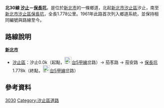 {{Infobox TwRoad|
|Type=th
|Code=北30線
|Num=tp30
|Name=茄苳路<small>（主要路段）</small>
|Level=鄉道
|Length=1.778
|SpeedHigh=40
|Start=[[新北市|新北市]][[汐止區|汐止區]]汐止
|End=[[新北市|新北市]][[汐止區|汐止區]][[保長坑|保長坑]]
}}
'''北30線 [[汐止|汐止]]－[[保長坑|保長坑]]'''，是位於[[新北市|新北市]]的一條鄉道，北起[[新北市|新北市]][[汐止區|汐止區]]汐止，南至[[新北市|新北市]][[汐止區|汐止區]][[保長坑|保長坑]]，全長1.778公里。{{r|thb}}1961年此路首次列入鄉道系統{{r|gazette1966}}，並保持相同編號與路線至今。

== 路線說明 ==
;'''[[新北市|新北市]]'''
*[[汐止區|汐止區]]：汐止0.0k（起點，[[File:TW_PHY5a.png|23px]][[台5線#甲線|台5甲線]]岔路）→ 茄苳路 → 茄安路{{r|jia-an}} → [[保長坑|保長坑]]1.778k（終點，[[File:TW_PHY5a.png|23px]][[台5線#甲線|台5甲線]]岔路）

== 參考資料 ==
{{reflist|refs=

<ref name="thb">{{cite web |url=http://spreadsheets.google.com/pub?key=0Avc0r7dng8JrdFF0YmRlSEl1dWhxVmJtR2hwZDFmcFE&gid=0 |title=臺北縣鄉道公路路線表 |accessdate=2010-08-21 |date=2010-07-19 |publisher=公路總局 |archive-date=2014-04-20 |archive-url=https://web.archive.org/web/20140420112137/https://spreadsheets.google.com/pub?key=0Avc0r7dng8JrdFF0YmRlSEl1dWhxVmJtR2hwZDFmcFE&gid=0 |dead-url=yes }}</ref>

<ref name="gazette1966">{{cite web|url=http://gaz.ncl.edu.tw/detail.jsp?sysid=E0921514 |title=公告臺灣省縣鄉道及專用公路路線-{里程表}- |accessdate=2010-08-16 |date=1966-08-01 |work=政府公報資訊網 |publisher=臺灣省政府}}</ref>

<ref name="jia-an">此段原名亦為茄苳路，後來更名。</ref>

}}

{{新北市鄉道}}

[[Category:新北市區道|3030]]
[[Category:汐止區道路|Category:汐止區道路]]